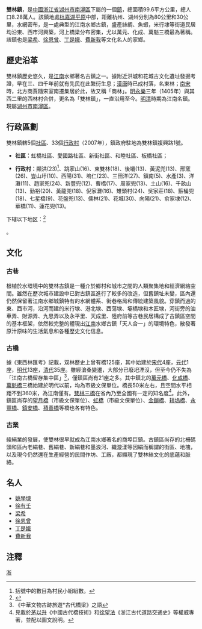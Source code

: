 {{中国乡镇级行政区|33/05/03/101/000
|城镇名称= 雙林鎮
|外文名称= San Lin Tzen（[[吳語|吳語]]）
|代表图像=
|所属国家={{CHN}}
|简称=
|设立始年= 
|行政区类别= 鎮
|区划=
|全镇面积= 99.6平方公里
|总人口=  8.28萬
|本土语言= [[吳語|吳語]]
|电话区号= 0572
|邮政编码= 313012
|经纬度=
|毗邻乡镇=  [[織里鎮|織里鎮]]、[[南潯鎮|南潯鎮]]、[[舊館鎮|舊館鎮]]
|官方网站= 
}}

'''雙林鎮'''，是[[中國|中國]][[浙江省|浙江省]][[湖州市|湖州市]][[南潯區|南潯區]]下屬的一個[[鎮|鎮]]，總面積99.6平方公里，總人口8.28萬人。該鎮地處[[杭嘉湖平原|杭嘉湖平原]]中部，距離杭州、湖州分別為80公里和30公里，水網密布，是一處典型的江南水鄉古鎮，盛產絲綢、魚蝦，米行埭等街道民居均沿東、西市河興築，河上橋梁分布密集，尤以萬元、化成、萬魁三橋最為著稱。該鎮也是[[梁希|梁希]]、[[徐恩曾|徐恩曾]]、[[丁是娥|丁是娥]]、[[費新我|費新我]]等文化名人的家鄉。

== 歷史沿革 ==

雙林鎮歷史悠久，是[[江南|江南]]水鄉著名古鎮之一。據附近洪城和花城古文化遺址發掘考證，早在三、四千年前就有先民在此繁衍生息；[[漢|漢]][[唐|唐]]時已成村落，名東林；[[南宋|南宋]]時，北方商賈隨宋室南遷集居於此，故又稱「商林」。[[明|明]][[永樂|永樂]]三年（1405年）與其西二里的西林村合併，更名為「雙林鎮」，一直沿用至今。[[明清|明清]]時期為江南名鎮。現屬[[湖州市|湖州市]][[南潯區|南潯區]]。

== 行政區劃 ==

雙林鎮轄5個[[社區|社區]]、33個[[行政村|行政村]]（2007年），鎮政府駐地為雙林鎮複興路1號。

*'''社區：'''虹橋社區、愛國路社區、新街社區、和睦社區、板橋社區；

*'''行政村：'''顯洪(23)<ref>括號中的數目為村民小組組數。</ref>、跳家山(16)、東雙林(18)、後壩(13)、黃泥兜(13)、邢窯(26)、豈山圩(10)、西陽(31)、塢仁(23)、三田洋(27)、鎮南(5)、水產(3)、洋灘(11)、趙家兜(24)、新豐兜(12)、曹橋(17)、周家兜(13)、土山(16)、千畝山(13)、勤裕(20)、黃龍兜(18)、倪家灘(16)、雉頭村(24)、吳家莊(18)、箍桶兜(18)、七星橋(9)、花盤兜(13)、儒林(21)、花城(30)、向陽(21)、俞家埭(12)、華橋(11)、蓮花兜(13)。
下辖以下地区：<ref>{{PRC admin/ref sgc|33/05/03/101/000}}</ref>

{{PRC admin/children|33/05/03/101/000}}。

== 文化 ==

=== 古巷 ===
根植於水環境中的雙林古鎮是一種介於鄉村和城市之間的人類聚集地和經濟網絡空間。雖然在歷次城市建設中已對古鎮區進行了較多的改造，但舊鎮址未變，區內還仍然保留著江南水鄉城鎮特有的水網體系、街巷格局和傳統建築風貌。穿鎮而過的東、西市河，沿河而建的米行埭、港北埭、西蕩埭、壩橋埭和木匠埭，河街旁的油車弄、財源弄、九思弄以及永平里、天成里、陸府前等古巷民居構成了古鎮區空間的基本框架，依然較完整的體現出[[江南|江南]]水鄉古鎮「天人合一」的環境特色，散發著原汁原味的生活氣息和各種歷史文化信息。

=== 古橋 === 
據《東西林匯考》記載，双林歷史上曾有橋125座，其中始建於[[宋代|宋代]]4座，[[元代|元代]]1座，[[明代|明代]]13座，[[清代|清代]]35座。雖經滄桑變遷，大部分已廢圯湮沒，但至今仍不失為「江南古橋留存集中區」<ref>《中華文物古跡旅遊*古代橋梁》之語</ref>，僅鎮區尚有21座之多。其中鎮北的[[萬元橋|萬元橋]]、[[化成橋|化成橋]]、[[萬魁橋|萬魁橋]]三橋始建於明代以前，均為市級文保單位。橋長50米左右，且空間水平相距不到360米，為江南僅有。[[雙林三橋|雙林三橋]]在省內乃至全國有一定的知名度<ref>見載於[[茅以升|茅以升]]《中國古代橋技術》和[[徐望法|徐望法]]《浙江古代道路交通史》等權威專著，並配以圖文說明。</ref>。此外，鎮區尚存的[[望月橋|望月橋]]（市級文保單位）、[[虹橋|虹橋]]（市級文保單位）、[[金鎖橋|金鎖橋]]、[[耕塢橋|耕塢橋]]、[[永豐橋|永豐橋]]、[[鎮安橋|鎮安橋]]、[[積善橋|積善橋]]等橋也各有特色。

=== 古業 === 
綾絹業的發展，使雙林很早就成為江南水鄉著名的商埠巨鎮。古鎮區尚存的北柵碼頭和區內老絹巷、舊絹巷、新絹巷和墨浪河、織漩漾等因絹而稱謂的街區、地塊，以及現今仍然還在生產經營的民間作坊、工廠，都顯現了雙林絲文化的底蘊和脈絡。

== 名人 ==
*[[姚學塽|姚學塽]]
*[[徐有壬|徐有壬]]
*[[梁希|梁希]]
*[[徐恩曾|徐恩曾]]
*[[丁是娥|丁是娥]]
*[[費新我|費新我]]

== 注釋 ==
{{reflist}}

{{PRC admin/navcat|33/05/03/101/000}}

{{中国历史文化名镇}}
[[Category:中国历史文化名镇|浙]]
